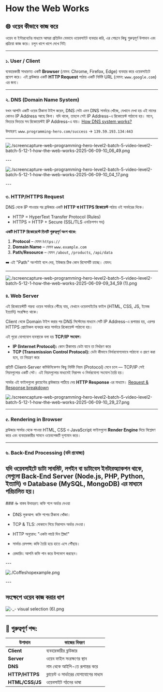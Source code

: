 

# How the Web Works

## 🌐 ওয়েব কীভাবে কাজ করে

ওয়েব বা ইন্টারনেটের মাধ্যমে আমরা প্রতিদিন যেভাবে ওয়েবসাইট ব্যবহার করি, এর পেছনে কিছু গুরুত্বপূর্ণ উপাদান এবং প্রক্রিয়া কাজ করে। চলুন ধাপে ধাপে দেখে নিই:

---
<Steps>

### ১. **User / Client**

ব্যবহারকারী সাধারণত একটি **Browser** (যেমন: Chrome, Firefox, Edge) ব্যবহার করে ওয়েবসাইটে প্রবেশ করে। এই ব্রাউজার একটি **HTTP Request** পাঠায় একটি নির্দিষ্ট URL (যেমন: `www.google.com`) এর জন্য।

---

### ২. **DNS (Domain Name System)**

যখন আপনি একটি ওয়েব ঠিকানা টাইপ করেন, DNS সেটা এমন DNS সার্ভারে খোঁজে, যেখানে দেখা হয় এই নামের কোনও IP Address আছে কিনা। যদি থাকে, তাহলে সেই IP Address-এ রিকোয়েস্ট পাঠানো হয়। মানে, ভিতরে ভিতরে সব রিকোয়েস্টই IP Address-এ যায়।
[How DNS system works?](/Express_and_Mongoose/Fundamentals_of_Nodejs/How_DNS_system_works/)

উদাহরণ: `www.programming-hero.com/success` → `139.59.193.134:443`


---
<div className=' flex flex-col lg:flex-row justify-between gap-5 lg:gap-0 items-center'>

<div className=' w-full'>


![./screencapture-web-programming-hero-level2-batch-5-video-level2-batch-5-12-1-how-the-web-works-2025-06-09-10_06_49.png](<./screencapture-web-programming-hero-level2-batch-5-video-level2-batch-5-12-1-how-the-web-works-2025-06-09-10_06_49.png>)


<div className=' lg:hidden'>
--- 

</div>

</div>


<div className=' w-full lg:w-[85%] mx-5'>


![./screencapture-web-programming-hero-level2-batch-5-video-level2-batch-5-12-1-how-the-web-works-2025-06-09-10_04_17.png](<./screencapture-web-programming-hero-level2-batch-5-video-level2-batch-5-12-1-how-the-web-works-2025-06-09-10_04_17.png>)



</div>
</div>
---










### ৩. **HTTP/HTTPS Request**

DNS থেকে IP পাওয়ার পর ব্রাউজার একটি **HTTP বা HTTPS রিকোয়েস্ট** পাঠায় ওই সার্ভারের দিকে।

- HTTP = HyperText Transfer Protocol (Rules)
- HTTPS = HTTP + Secure (SSL/TLS এনক্রিপশন সহ)

**একটি HTTP রিকোয়েস্টে তিনটি গুরুত্বপূর্ণ অংশ থাকে:**

1. **Protocol** – যেমন `https://`
2. **Domain Name** – যেমন `www.example.com`
3. **Path/Resource** – যেমন `/about`, `/products`, `/api/data`

➡️ এই "Path" অংশটাই বলে দেয়, ইউজার ঠিক কোন রিসোর্সটি চাচ্ছে। যেমন:

---

![./screencapture-web-programming-hero-level2-batch-5-video-level2-batch-5-12-1-how-the-web-works-2025-06-09-09_34_59 (1).png](<./screencapture-web-programming-hero-level2-batch-5-video-level2-batch-5-12-1-how-the-web-works-2025-06-09-09_34_59_(1).png>)



### ৪. **Web Server**

এই রিকোয়েস্টটি গন্তব্য ওয়েব সার্ভারে পৌঁছে যায়, যেখানে ওয়েবসাইটের ফাইল (HTML, CSS, JS, ইমেজ ইত্যাদি) সংরক্ষিত থাকে।

Client থেকে Domain টাইপ করার পর DNS সিস্টেমের মাধ্যমে সেটি IP Address-এ রূপান্তর হয়, এরপর HTTPS প্রোটোকল ব্যবহার করে সার্ভারে রিকোয়েস্ট পাঠানো হয়।

এই পুরো যোগাযোগ ব্যবস্থাকে বলা হয় **TCP/IP সংযোগ**।

- **IP (Internet Protocol):** কোন ঠিকানায় ডেটা যাবে তা নির্ধারণ করে
- **TCP (Transmission Control Protocol):** ডেটা কীভাবে নির্ভরযোগ্যভাবে পাঠানো ও গ্রহণ করা হবে, তা নিয়ন্ত্রণ করে

প্রতিটি Client-Server কমিউনিকেশন কিছু নির্দিষ্ট নিয়ম (Protocol) মেনে চলে — TCP/IP সেই নিয়মগুলোর একটি সেট। এই নিয়মগুলোর মাধ্যমেই নিরাপদ ও নির্ভরযোগ্য সংযোগ তৈরি হয়।

সার্ভার এই ফাইলগুলো ক্লায়েন্টের ব্রাউজারে পাঠিয়ে দেয় **HTTP Response** এর মাধ্যমে। [Request & Response breakdown](/Express_and_Mongoose/Fundamentals_of_Node.js/Request_&_Response)

![./screencapture-web-programming-hero-level2-batch-5-video-level2-batch-5-12-1-how-the-web-works-2025-06-09-10_29_27.png](./screencapture-web-programming-hero-level2-batch-5-video-level2-batch-5-12-1-how-the-web-works-2025-06-09-10_29_27.png)

---


### ৫. **Rendering in Browser**

ব্রাউজার সার্ভার থেকে পাওয়া HTML, CSS ও JavaScript ফাইলগুলো **Render Engine** দিয়ে বিশ্লেষণ করে এবং ব্যবহারকারীর সামনে ওয়েবপেজটি দৃশ্যমান করে।

---

### ৬. **Back-End Processing (যদি প্রযোজ্য)**

যদি ওয়েবসাইটে ডাটা সাবমিট, লগইন বা ডাটাবেস ইনটার‌অ্যাকশন থাকে, সেগুলো **Back-End Server** (Node.js, PHP, Python, ইত্যাদি) ও **Database** (MySQL, MongoDB) এর মাধ্যমে পরিচালিত হয়।
</Steps>
---



<div className=' flex flex-col lg:flex-row justify-between gap-5 lg:gap-0 lg:mt-5'>

<div className=' w-full'>
### ☕ বাস্তব উদাহরণ: কফি শপে অর্ডার দেওয়া

- DNS লুকআপ: কফি শপের ঠিকানা খোঁজা।

- TCP & TLS: দোকানে গিয়ে নিরাপদে অর্ডার দেওয়া।

- HTTP অনুরোধ: "একটা লাট্টে দিন প্লিজ!"

- সার্ভার রেসপন্স: কফি তৈরি হয়ে হাতে এসে পৌঁছায়।

- রেন্ডারিং: আপনি কফি পান করে উপভোগ করছেন।


<div className=' lg:hidden'>
--- 

</div>

</div>


<div className=' w-full'>


![./Coffeshopexample.png](./Coffeshopexample.png)



</div>
</div>
---




## সংক্ষেপে ওয়েব কাজ করার ধাপ

![-_- visual selection (6).png](<./_-_visual_selection_(6).png>)

---




## 🔑 গুরুত্বপূর্ণ শব্দ:

| উপাদান          | কাজের বিবরণ                            |
| --------------- | -------------------------------------- |
| **Client**      | ব্যবহারকারীর ব্রাউজার                  |
| **Server**      | ওয়েব ফাইল সংরক্ষণের স্থান              |
| **DNS**         | নাম থেকে আইপি-তে রূপান্তর করে          |
| **HTTP/HTTPS**  | ক্লায়েন্ট ও সার্ভারের যোগাযোগের মাধ্যম |
| **HTML/CSS/JS** | ওয়েবসাইট গঠনের ভাষা                    |
